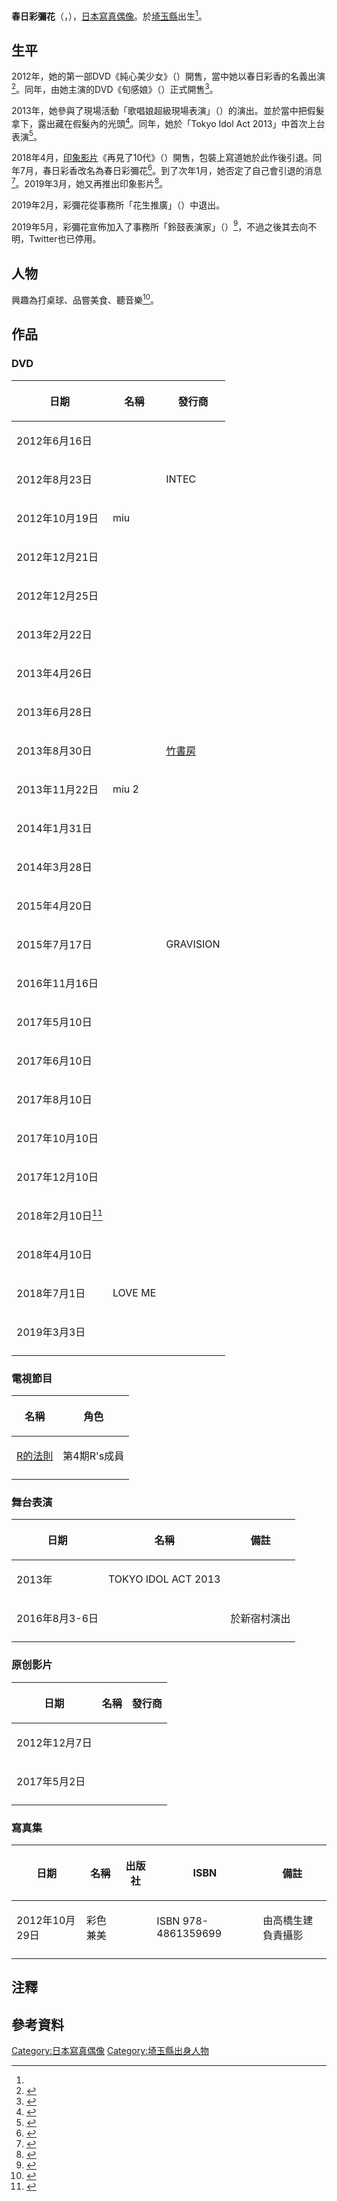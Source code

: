 {{noteTA
|1=zh-tw:影片;zh-hk:影片;zh-cn:视频;zh-mo:影片;zh-sg:视频;
}}
{{Infobox model
| 姓名    = 春日彩彌花
| 圖片    = 
| 圖片尺寸 = 
| 圖片替代 = 
| 圖片簡介 = 
| 本名    = 
| 外文名  = {{lang|ja|春日 彩弥花}}
| 外文    = 
| 羅馬拼音 = Kasuga Ayaka
| 英文名  = 
| 暱稱    = Ayaka
| 別名    = 春日彩香
| 國籍    = 
| 民族    = 
| 籍貫    = 
| 出生名  = 
| 出生日期 ={{Birth date and age|1998|5|8}}
| 出生地點 = {{JPN}}[[埼玉縣|埼玉縣]]
| 逝世日期 = 
| 逝世地點 = 
| 職業    = 寫真偶像、演員
| 教育程度 = 
| 配偶    = 
| 親屬    = 
| 經紀公司 = 
| 網站    = 
| 血型    = B型<ref>{{cite web|url=http://www.girlsnews.tv/dvd/62153|title=春日彩香 元気なビキニショットが満載|publisher=GirlsNews|date=2012-09-17|accessdate=2014-12-13|archive-date=2021-01-21|archive-url=https://web.archive.org/web/20210121013904/https://girlsnews.tv/dvd/62153|dead-url=no}}</ref>
| 身高    = 161 cm
| 體重    = 
| 髮色    = 褐色
| 瞳色    = 
| 三圍    = 81 - 61 - 86 cm（2016年<ref name="p72">{{Cite web |url=http://www.p72.jp/oa_cmn/show/oa_table/tl/tl01/33.html |title=公式プロフィール |publisher=ピーナッツプロモーション |accessdate=2016-10-03 |archive-date=2016-11-16 |archive-url=https://web.archive.org/web/20161116085831/http://www.p72.jp/oa_cmn/show/oa_table/tl/tl01/33.html |dead-url=yes }}</ref>）
| 腿長    = 
| 女裝尺碼 = 
| 領碼    = 
| 男裝尺碼 = 
| 鞋碼    = 24.5 cm
| module = 
| IMDb   = 
}}
'''春日彩彌花'''（{{jpn|j=春日 彩弥花|kk=かすが あやか}}，{{bd|1998年|5月8日|||catIdx=春}}），[[日本|日本]][[寫真偶像|寫真偶像]]。於[[埼玉縣|埼玉縣]]出生<ref name="p72" />。

==生平==
2012年，她的第一部DVD《純心美少女》（{{lang|ja|純心美少女}}）開售，當中她以春日彩香的名義出演<ref>{{cite web|url=http://www.stereosound.co.jp/column/idollove/article/2012/07/16/11721.html|title=春日彩香／美少女JCのセクシーファーストDVD|publisher=Stereo Sound|date=2012-07-16|accessdate=2014-12-13|archive-date=2014-12-13|archive-url=https://web.archive.org/web/20141213231126/http://www.stereosound.co.jp/column/idollove/article/2012/07/16/11721.html|dead-url=yes}}</ref>。同年，由她主演的DVD《旬感娘》（{{lang|ja|旬感娘}}）正式開售<ref>{{cite web|url=http://www.stereosound.co.jp/column/idollove/article/2012/09/16/13174.html|title=春日彩香／1作目よりも幼く、元気な映像がいっぱいです|publisher=Stereo Sound|date=2012-09-16|accessdate=2014-12-13|archive-date=2014-12-13|archive-url=https://web.archive.org/web/20141213231001/http://www.stereosound.co.jp/column/idollove/article/2012/09/16/13174.html|dead-url=yes}}</ref>。

2013年，她參與了現場活動「歌唱娘超級現場表演」（{{lang|ja|ウタ娘スーパーライブ}}）的演出。並於當中把假髮拿下，露出藏在假髮內的光頭<ref>{{cite web|url=http://www.girlsnews.tv/unit/85853|title=グラドル 春日彩香が「ウタ娘スーパーライブ2013」で坊主頭を披露しファン驚愕!|publisher=GirlsNews|date=2013-05-29|accessdate=2014-12-13|archive-date=2021-01-16|archive-url=https://web.archive.org/web/20210116085833/https://girlsnews.tv/unit/85853|dead-url=no}}</ref>{{Refnest|group=注|根據她本人的說法，剃光頭只是因為「夏天很熱」。及後事務所的人因此而大怒<ref>{{cite web|url=http://www.zakzak.co.jp/gravure/idol/news/20130527/idl1305271130000-n1.htm|title=15歳のグラドル・春日彩香、丸坊主に…衝撃のワケ|publisher=ZAKZAK|date=2013-05-27|accessdate=2014-12-13|archive-date=2019-05-12|archive-url=https://web.archive.org/web/20190512133623/http://www.zakzak.co.jp/gravure/idol/news/20130527/idl1305271130000-n1.htm|dead-url=no}}</ref>。}}。同年，她於「Tokyo Idol Act 2013」中首次上台表演<ref>{{cite web|url=http://www.girlsnews.tv/actress/93558|title=丸坊主になった美少女 春日彩香が初舞台!|publisher=GirlsNews|date=2013-08-01|accessdate=2014-12-13|archive-date=2020-12-02|archive-url=https://web.archive.org/web/20201202034241/https://girlsnews.tv/actress/93558|dead-url=no}}</ref>。

2018年4月，[[印象影片|印象影片]]《再見了10代》（{{lang|ja|さよなら十代}}）開售，包裝上寫道她於此作後引退。同年7月，春日彩香改名為春日彩彌花<ref>{{Cite web|title=ご無沙汰してます〜！！！！！名前変わりました〜！！！！！読み方は一緒です〜！！！！！何卒〜！！！！！|url=https://twitter.com/gohan_oishisugi/status/1014415155910721538|website=@gohan_oishisugi|date=2018-07-04|accessdate=2019-02-12|language=ja|last=春日彩弥花|publisher=}}</ref>。到了次年1月，她否定了自己會引退的消息<ref>{{Cite web|title=前作のグラビアの引退的なタイトル、勝手に決まってたんで｢あ？！私引退なんだ？！｣って感じで販売時に知りました(๑ ᴖ ᴑ ᴖ ๑)いや流石にウケるでしょそんなのそんな事もあったな懐かし〜まだやめねえ゛、けど次回があるかはわからねえ゛というわけで皆様新作どうぞよろしくお願いします。|url=https://twitter.com/gohan_oishisugi/status/1088436188036227072|website=@gohan_oishisugi|date=2019-01-24|accessdate=2019-02-12|language=ja|last=春日彩弥花}}</ref>。2019年3月，她又再推出印象影片<ref>{{Cite web|title=『Rの法則』出身の美少女・春日彩弥花、オトナの色気が開花したグラビア復帰作にファンの期待高まる|url=https://www.menscyzo.com/2019/01/post_88517.html|website=メンズサイゾー|accessdate=2019-02-12|language=ja|archive-date=2020-10-28|archive-url=https://web.archive.org/web/20201028213803/https://www.menscyzo.com/2019/01/post_88517.html|dead-url=no}}</ref>。

2019年2月，彩彌花從事務所「花生推廣」（{{lang|ja|ピーナッツプロモーション}}）中退出。

2019年5月，彩彌花宣佈加入了事務所「鈴鼓表演家」（{{lang|ja|タンバリンアーティスツ}}）<ref>{{Cite web|title=【ご報告】この度、春日彩弥花はタンバリンアーティスツに所属することになりました！今後とも変わらぬご声援の程よろしくお願い致します！|url=https://twitter.com/gohan_oishisugi/status/1126345309779419136|website=@gohan_oishisugi|date=2019-05-08|accessdate=2019-05-19|language=ja|last=春日彩弥花|publisher=}}</ref>，不過之後其去向不明，Twitter也已停用。

== 人物 ==
興趣為打桌球、品嘗美食、聽音樂<ref>{{Cite web| url =https://news.nicovideo.jp/watch/nw755581| title =春日彩香 NHK「Rの法則」のレギュラーに決定！！| publisher =ニコニコニュース| date =2013-09-06| accessdate =2020-01-29| archive-date =2020-10-28| archive-url =https://web.archive.org/web/20201028205621/https://news.nicovideo.jp/watch/nw755581| dead-url =no}}</ref>。

== 作品 ==
=== DVD ===
{| class="wikitable"
! 日期 !! 名稱
!發行商
|-
|2012年6月16日||{{lang|ja|純心美少女}}
|{{lang|ja|フェアリー}}
|-
|2012年8月23日||{{lang|ja|旬感娘}}
|INTEC
|-
|2012年10月19日||miu
|{{lang|ja|メディアブランド}}
|-
|2012年12月21日||{{lang|ja|青春ラプソディ。イメージ編 WATER GIRLS}}
|{{lang|ja|ホットトマトカム}}
|-
|2012年12月25日||{{lang|ja|そんなにぃ〜}}
|{{lang|ja|彩文館出版}}
|-
|2013年2月22日||{{lang|ja|アクアマリン}}
|{{lang|ja|スパイスビジュアル}}
|-
|2013年4月26日||{{lang|ja|こはるびより}}
|{{lang|ja|グラッソ}}
|-
|2013年6月28日||{{lang|ja|こはるびより2}}
|{{lang|ja|グラッソ}}
|-
|2013年8月30日||{{lang|ja|ピュア・スマイル}}
|[[竹書房|竹書房]]
|-
|2013年11月22日||miu 2
|{{lang|ja|メディアブランド}}
|-
|2014年1月31日||{{lang|ja|もぎたて果実}}
|{{lang|ja|スパイスビジュアル}}
|-
|2014年3月28日||{{lang|ja|微笑みにつつまれて…}}
|{{lang|ja|彩文館出版}}
|-
|2015年4月20日||{{lang|ja|恋するパフューム}}
|{{lang|ja|スパイスビジュアル}}
|-
|2015年7月17日||{{lang|ja|風薫る}}
|GRAVISION
|-
|2016年11月16日||{{lang|ja|アイドル校E組1番 かすが}}
|{{lang|ja|ゼウス}}
|-
|2017年5月10日||{{lang|ja|大人の階段昇るかすがはシンデレラGirl}}
|{{lang|ja|ゼウス}}
|-
|2017年6月10日||{{lang|ja|新18歳 卒業… 先生ありがとう。}}
|{{lang|ja|ゼウス}}
|-
|2017年8月10日||{{lang|ja|プリンセスオールスター}}
|{{lang|ja|ゼウス}}
|-
|2017年10月10日||{{lang|ja|KASUGA ～ 春日彩香の夏}}
|{{lang|ja|ゼウス}}
|-
|2017年12月10日||{{lang|ja|ボクの初めての彼女はグラビアアイドッル}}
|{{lang|ja|ゼウス}}
|-
|2018年2月10日<ref>{{Cite web| url =https://www.news-postseven.com/archives/20180212_650350.html| title =グラドル春日彩香　極小ビキニ姿で見せた憂いの表情| publisher =NEWSポストセブン| date =2018-02-12| accessdate =2019-12-13| archive-date =2020-02-05| archive-url =https://web.archive.org/web/20200205192055/https://www.news-postseven.com/archives/20180212_650350.html| dead-url =no}}</ref>||{{lang|ja|アバンチュールな春日んちゅ}}
|{{lang|ja|ゼウス}}
|-
|2018年4月10日||{{lang|ja|さよなら十代}}
|{{lang|ja|ゼウス}}
|-
|2018年7月1日||LOVE ME
|{{lang|ja|ゼウス}}
|-
|2019年3月3日||{{lang|ja|大人になりました、春日です。}}
|{{lang|ja|ファインクリエイト}}
|-
|}


===電視節目===
{| class="wikitable"
!  名稱
!角色
|-
|[[R的法則|R的法則]]
|第4期R's成員
|-
|}

===舞台表演===
{| class="wikitable"
! 日期 !! 名稱
!備註
|-
|2013年||TOKYO IDOL ACT 2013
|
|-
|2016年8月3-6日||{{lang|ja|FLYING PIRATES ネバーランド漂流記-featuringGUY'S-}}
|於新宿村演出
|-
|}

=== 原创影片 ===
{| class="wikitable"
! 日期 !! 名稱
!發行商
|-
|2012年12月7日||{{lang|ja|青春ラプソディ。ときめきウォーターガール 2}}
|{{lang|ja|ホットトマトカム}}
|-
|2017年5月2日||{{lang|ja|真夜中の怪談～最恐実話17編～}}
|{{lang|ja|十影堂エンター}}
|-
|}

=== 寫真集===
{| class="wikitable"
! 日期 !! 名稱
!出版社
!ISBN
!備註
|-
|2012年10月29日||彩色兼美
|{{lang|ja|マイウェイ出版}}
|ISBN 978-4861359699
|由高橋生建負責攝影
|-
|}
== 注釋 ==
{{Reflist|group=注}}
== 參考資料 ==
{{Reflist}}
{{DEFAULTSORT:kasuga ayaka}}
[[Category:日本寫真偶像|Category:日本寫真偶像]]
[[Category:埼玉縣出身人物|Category:埼玉縣出身人物]]